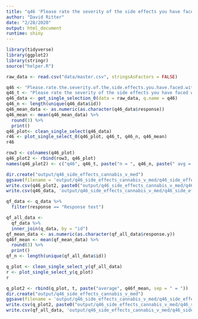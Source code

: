 ```yaml
---
title: "q46 'Please rate the severity of the side effects you have faced with prescription medications compared to cannabis treatments:'"
author: "David Ritter"
date: "2/28/2020"
output: html_document
runtime: shiny
---
```


```r
library(tidyverse)
library(ggplot2)
library(stringr)
source("helper.R")
```

```r
raw_data <- read.csv("data/master.csv", stringsAsFactors = FALSE)
```

```r
q46 <- "Please.rate.the.severity.of.the.side.effects.you.have.faced.with.prescription.medications.compared.to.cannabis.treatments."
q46_t <- "Please rate the severity of the side effects you have faced with prescription medications compared to cannabis treatments:"
q46_data <- get_single_selection_0(data = raw_data, q.name = q46)
q46_n <- length(unique(q46_data$id))
q46_mean_data <- as.numeric(as.character(q46_data$response))
q46_mean <- mean(q46_mean_data) %>%
  round(3) %>%
  print()
q46_plot<- clean_single_select(q46_data)
r46 <- plot_single_select_0(q46_plot, q46_t, q46_n, q46_mean)
r46
```

```r
row3 <- colnames(q46_plot)
q46_plot2 <- rbind(row3, q46_plot)
names(q46_plot2) <- c("q46", q46_t, paste("n = ", q46_n, paste(" avg = ", q46_mean)))
```

```r
dir.create("output/q46_side_effects_cannabis_v_med")
ggsave(filename = 'output/q46_side_effects_cannabis_v_med/q46_side_effects_cannabis_v_med.png', plot = r46, device = 'png')
write.csv(q46_plot2, paste0("output/q46_side_effects_cannabis_v_med/q46_side_effects_cannabis_v_med_", q46_n,".csv"), row.names=F)
write.csv(q46_data, 'output/q46_side_effects_cannabis_v_med/q46_side_effects_cannabis_v_med_ids.csv', row.names = FALSE)
```







```r
qf_data <- q_data %>%
  filter(response == "Response text")
```

```r
qf_all_data <- 
  qf_data %>%
  inner_join(q_data, by = "id")
qf_mean_data <- as.numeric(as.character(qf_all_data$response.y))
q46f_mean <- mean(qf_mean_data) %>%
  round(3) %>%
  print()
qf_n <- length(unique(qf_all_data$id))
```

```r
q_plot <- clean_single_select_y(qf_all_data)
r <- plot_single_select_y(q_plot)
r
```

```r
q_plot2 <- rbind(q_plot, t, paste("average", q46f_mean, sep = " = "))
dir.create("output/q46_side_effects_cannabis_v_med")
ggsave(filename = 'output/q46_side_effects_cannabis_v_med/q46_side_effects_cannabis_v_med.png', plot = r, device = 'png')
write.csv(q_plot2, paste0("output/q46_side_effects_cannabis_v_med/q46_side_effects_cannabis_v_med_", qf_n,".csv"), row.names=F)
write.csv(qf_all_data, 'output/q46_side_effects_cannabis_v_med/q46_side_effects_cannabis_v_med_ids.csv', row.names = FALSE)
```


